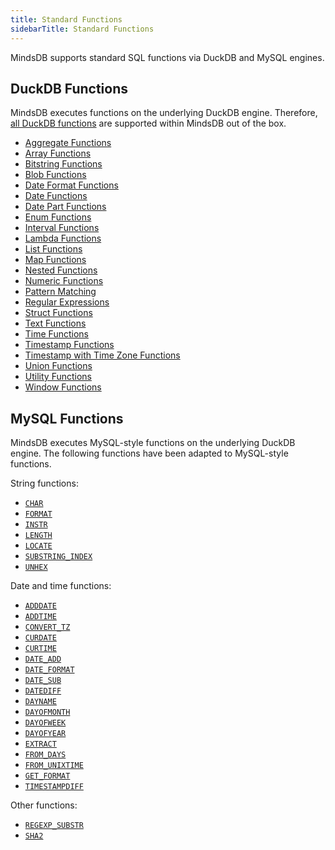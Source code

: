 ```yaml
---
title: Standard Functions
sidebarTitle: Standard Functions
---
```


MindsDB supports standard SQL functions via DuckDB and MySQL engines.

## DuckDB Functions

MindsDB executes functions on the underlying DuckDB engine. Therefore, [all DuckDB functions](https://duckdb.org/docs/stable/sql/functions/overview) are supported within MindsDB out of the box.

* [Aggregate Functions](https://duckdb.org/docs/stable/sql/functions/aggregates)
* [Array Functions](https://duckdb.org/docs/stable/sql/functions/array)
* [Bitstring Functions](https://duckdb.org/docs/stable/sql/functions/bitstring)
* [Blob Functions](https://duckdb.org/docs/stable/sql/functions/blob)
* [Date Format Functions](https://duckdb.org/docs/stable/sql/functions/dateformat)
* [Date Functions](https://duckdb.org/docs/stable/sql/functions/date)
* [Date Part Functions](https://duckdb.org/docs/stable/sql/functions/datepart)
* [Enum Functions](https://duckdb.org/docs/stable/sql/functions/enum)
* [Interval Functions](https://duckdb.org/docs/stable/sql/functions/interval)
* [Lambda Functions](https://duckdb.org/docs/stable/sql/functions/lambda)
* [List Functions](https://duckdb.org/docs/stable/sql/functions/list)
* [Map Functions](https://duckdb.org/docs/stable/sql/functions/map)
* [Nested Functions](https://duckdb.org/docs/stable/sql/functions/nested)
* [Numeric Functions](https://duckdb.org/docs/stable/sql/functions/numeric)
* [Pattern Matching](https://duckdb.org/docs/stable/sql/functions/pattern_matching)
* [Regular Expressions](https://duckdb.org/docs/stable/sql/functions/regular_expressions)
* [Struct Functions](https://duckdb.org/docs/stable/sql/functions/struct)
* [Text Functions](https://duckdb.org/docs/stable/sql/functions/text)
* [Time Functions](https://duckdb.org/docs/stable/sql/functions/time)
* [Timestamp Functions](https://duckdb.org/docs/stable/sql/functions/timestamp)
* [Timestamp with Time Zone Functions](https://duckdb.org/docs/stable/sql/functions/timestamptz)
* [Union Functions](https://duckdb.org/docs/stable/sql/functions/union)
* [Utility Functions](https://duckdb.org/docs/stable/sql/functions/utility)
* [Window Functions](https://duckdb.org/docs/stable/sql/functions/window_functions)

## MySQL Functions

MindsDB executes MySQL-style functions on the underlying DuckDB engine. The following functions have been adapted to MySQL-style functions.

String functions:

* [`CHAR`](https://dev.mysql.com/doc/refman/8.4/en/string-functions.html#function_char)
* [`FORMAT`](https://dev.mysql.com/doc/refman/8.4/en/string-functions.html#function_format)
* [`INSTR`](https://dev.mysql.com/doc/refman/8.0/en/string-functions.html#function_instr)
* [`LENGTH`](https://dev.mysql.com/doc/refman/8.4/en/string-functions.html#function_length)
* [`LOCATE`](https://dev.mysql.com/doc/refman/8.4/en/string-functions.html#function_locate)
* [`SUBSTRING_INDEX`](https://dev.mysql.com/doc/refman/8.4/en/string-functions.html#function_substring-index)
* [`UNHEX`](https://dev.mysql.com/doc/refman/8.4/en/string-functions.html#function_unhex)

Date and time functions:

* [`ADDDATE`](https://dev.mysql.com/doc/refman/8.4/en/date-and-time-functions.html#function_adddate)
* <Tooltip tip="The first argument can be either date or datetime, while the second argument must be a time interval in the MySQL format.">[`ADDTIME`](https://dev.mysql.com/doc/refman/8.4/en/date-and-time-functions.html#function_addtime)</Tooltip>
* <Tooltip tip="DuckDB does not recognize time zones provided in digital offset formats like +10:00. Using CONVERT_TZ with these formats may result in errors or unexpected behavior.">[`CONVERT_TZ`](https://dev.mysql.com/doc/refman/8.4/en/date-and-time-functions.html#function_convert-tz)</Tooltip>
* [`CURDATE`](https://dev.mysql.com/doc/refman/8.4/en/date-and-time-functions.html#function_curdate)
* [`CURTIME`](https://dev.mysql.com/doc/refman/8.4/en/date-and-time-functions.html#function_curtime)
* [`DATE_ADD`](https://dev.mysql.com/doc/refman/8.4/en/date-and-time-functions.html#function_date-add)
* <Tooltip tip="There may be issues with week numbers at year boundaries when using the %u and %V specifiers. DuckDB does not provide exact alternatives with the same behavior, so results might differ or be inconsistent in those edge cases.">[`DATE_FORMAT`](https://dev.mysql.com/doc/refman/8.4/en/date-and-time-functions.html#function_date-format)</Tooltip>
* [`DATE_SUB`](https://dev.mysql.com/doc/refman/8.4/en/date-and-time-functions.html#function_date-sub)
* [`DATEDIFF`](https://dev.mysql.com/doc/refman/8.4/en/date-and-time-functions.html#function_datediff)
* [`DAYNAME`](https://dev.mysql.com/doc/refman/8.4/en/date-and-time-functions.html#function_dayname)
* [`DAYOFMONTH`](https://dev.mysql.com/doc/refman/8.4/en/date-and-time-functions.html#function_dayofmonth)
* [`DAYOFWEEK`](https://dev.mysql.com/doc/refman/8.4/en/date-and-time-functions.html#function_dayofweek)
* [`DAYOFYEAR`](https://dev.mysql.com/doc/refman/8.4/en/date-and-time-functions.html#function_dayofyear)
* [`EXTRACT`](https://dev.mysql.com/doc/refman/8.4/en/date-and-time-functions.html#function_extract)
* [`FROM_DAYS`](https://dev.mysql.com/doc/refman/8.4/en/date-and-time-functions.html#function_from-days)
* [`FROM_UNIXTIME`](https://dev.mysql.com/doc/refman/8.4/en/date-and-time-functions.html#function_from-unixtime)
* <Tooltip tip="Both argument must be constant values.">[`GET_FORMAT`](https://dev.mysql.com/doc/refman/8.4/en/date-and-time-functions.html#function_get-format)</Tooltip>
* [`TIMESTAMPDIFF`](https://dev.mysql.com/doc/refman/8.4/en/date-and-time-functions.html#function_timestampdiff)

Other functions:

* [`REGEXP_SUBSTR`](https://dev.mysql.com/doc/refman/8.4/en/regexp.html#function_regexp-substr)
* [`SHA2`](https://dev.mysql.com/doc/refman/8.4/en/encryption-functions.html#function_sha2)
